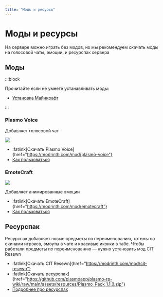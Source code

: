 ```yaml
---
title: "Моды и ресурсы"
---
```


# Моды и ресурсы

На сервере можно играть без модов, но мы рекомендуем скачать моды на голосовой чаты, эмоции, и ресурспак сервера

## Моды

:::block

Прочитайте если не умеете устанавливать моды:

- [Установка Майнкрафт](/wiki/getting-started/install)

:::

### Plasmo Voice

Добавляет голосовой чат

![](/assets/mods/voice/player_icons.png)

- :fatlink[Скачать Plasmo Voice]{href="https://modrinth.com/mod/plasmo-voice"}
- [Как пользоваться](/wiki/mods/voice)

### EmoteCraft

![](/assets/mods/emotes/demo.webp)

Добавляет анимированные эмоции

- :fatlink[Скачать EmoteCraft]{href="https://modrinth.com/mod/emotecraft"}
- [Как пользоваться](/wiki/mods/emotes)

## Ресурспак

Ресурспак добавляет новые предметы по переименованию, тотемы со скинами игроков, эмоуты в чате и красивые иконки в табе. Чтобы работали предметы по переименованию — нужно установить мод CIT Resewn

- :fatlink[Скачать CIT Resewn]{href="https://modrinth.com/mod/cit-resewn"}
- :fatlink[Скачать ресурспак]{href="https://github.com/plasmoapp/plasmo-rp-wiki/raw/main/assets/resources/Plasmo_Pack_1.1.0.zip"}
- [Подробнее про ресурспак](/wiki/mods/resources)